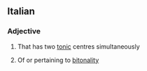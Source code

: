==Italian==

===Adjective===
{{en-adj|-}}

#{{music|of a musical instrument}} That has two [[tonic]] centres simultaneously
#{{music}} Of or pertaining to [[bitonality]]